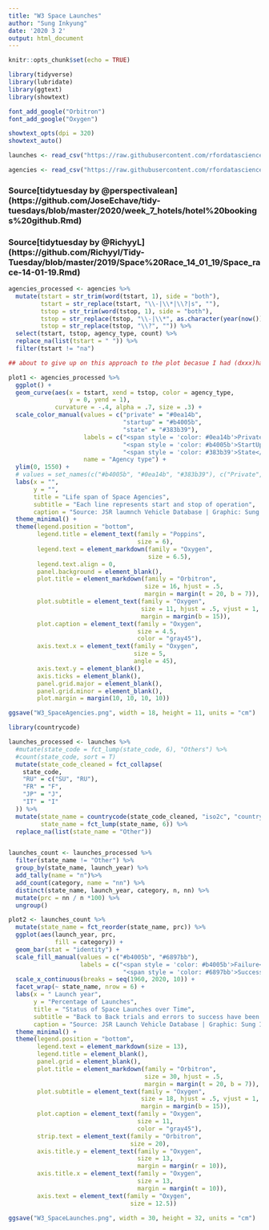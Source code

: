 ```yaml
---
title: "W3 Space Launches"
author: "Sung Inkyung"
date: '2020 3 2'
output: html_document
---
```


```r
knitr::opts_chunk$set(echo = TRUE)
```

```r
library(tidyverse)
library(lubridate)
library(ggtext)
library(showtext)

font_add_google("Orbitron")
font_add_google("Oxygen")

showtext_opts(dpi = 320)
showtext_auto()
```


```r
launches <- read_csv("https://raw.githubusercontent.com/rfordatascience/tidytuesday/master/data/2019/2019-01-15/launches.csv")

agencies <- read_csv("https://raw.githubusercontent.com/rfordatascience/tidytuesday/master/data/2019/2019-01-15/agencies.csv")
```
### Source[tidytuesday by @perspectivalean] (https://github.com/JoseEchave/tidy-tuesdays/blob/master/2020/week_7_hotels/hotel%20bookings%20github.Rmd)
### Source[tidytuesday by @RichyyL] (https://github.com/Richyyl/Tidy-Tuesday/blob/master/2019/Space%20Race_14_01_19/Space_race-14-01-19.Rmd)
```r
agencies_processed <- agencies %>% 
  mutate(tstart = str_trim(word(tstart, 1), side = "both"),
         tstart = str_replace(tstart, "\\-|\\*|\\?|s", ""),
         tstop = str_trim(word(tstop, 1), side = "both"),
         tstop = str_replace(tstop, "\\-|\\*", as.character(year(now()))),
         tstop = str_replace(tstop, "\\?", "")) %>% 
  select(tstart, tstop, agency_type, count) %>% 
  replace_na(list(tstart = " ")) %>% 
  filter(tstart != "na")

## about to give up on this approach to the plot becasue I had (dxxx)hard time to grrapple with this to extract year from as.character date. gave up getting help from Stackoverflow, moved on to #tidytuesday contributors on twitter!!! so lucky to come across @RichyyL, thanks a ton*value
```

```r
plot1 <- agencies_processed %>% 
  ggplot() +
  geom_curve(aes(x = tstart, xend = tstop, color = agency_type,
                 y = 0, yend = 1),
             curvature = -.4, alpha = .7, size = .3) +
  scale_color_manual(values = c("private" = "#0ea14b",
                                "startup" = "#b4005b",
                                "state" = "#383b39"),
                     labels = c("<span style = 'color: #0ea14b'>Private</span>", 
                                "<span style = 'color: #b4005b'>StartUp</span>",
                                "<span style = 'color: #383b39'>State</span>"),
                     name = "Agency type") + 
  ylim(0, 1550) +
  # values = set_names(c("#b4005b", "#0ea14b", "#383b39"), c("Private", "StartUp", "State)
  labs(x = "",
       y = "",
       title = "Life span of Space Agencies",
       subtitle = "Each line represents start and stop of operation",
       caption = "Source: JSR laumnch Vehicle Database | Graphic: Sung Inkyung") +
  theme_minimal() +
  theme(legend.position = "bottom",
        legend.title = element_text(family = "Poppins",
                                    size = 6),
        legend.text = element_markdown(family = "Oxygen",
                                       size = 6.5),
        legend.text.align = 0,
        panel.background = element_blank(),
        plot.title = element_markdown(family = "Orbitron",
                                      size = 16, hjust = .5,
                                      margin = margin(t = 20, b = 7)),
        plot.subtitle = element_text(family = "Oxygen",
                                     size = 11, hjust = .5, vjust = 1,
                                     margin = margin(b = 15)),
        plot.caption = element_text(family = "Oxygen",
                                    size = 4.5,
                                    color = "gray45"),
        axis.text.x = element_text(family = "Oxygen",
                                   size = 5,
                                   angle = 45),
        axis.text.y = element_blank(),
        axis.ticks = element_blank(),
        panel.grid.major = element_blank(),
        panel.grid.minor = element_blank(),
        plot.margin = margin(10, 10, 10, 10))

ggsave("W3_SpaceAgencies.png", width = 18, height = 11, units = "cm")
```


```r
library(countrycode)

launches_processed <- launches %>% 
  #mutate(state_code = fct_lump(state_code, 6), "Others") %>% 
  #count(state_code, sort = T)
  mutate(state_code_cleaned = fct_collapse(
    state_code,
    "RU" = c("SU", "RU"),
    "FR" = "F",
    "JP" = "J",
    "IT" = "I"
  )) %>% 
  mutate(state_name = countrycode(state_code_cleaned, "iso2c", "country.name"),
         state_name = fct_lump(state_name, 6)) %>% 
  replace_na(list(state_name = "Other"))


launches_count <- launches_processed %>% 
  filter(state_name != "Other") %>% 
  group_by(state_name, launch_year) %>% 
  add_tally(name = "n")%>% 
  add_count(category, name = "nn") %>% 
  distinct(state_name, launch_year, category, n, nn) %>% 
  mutate(prc = nn / n *100) %>% 
  ungroup() 

plot2 <- launches_count %>% 
  mutate(state_name = fct_reorder(state_name, prc)) %>% 
  ggplot(aes(launch_year, prc,
             fill = category)) +
  geom_bar(stat = "identity") +
  scale_fill_manual(values = c("#b4005b", "#6897bb"),
                    labels = c("<span style = 'color: #b4005b'>Failure</span>", 
                                "<span style = 'color: #6897bb'>Success</span>")) +
  scale_x_continuous(breaks = seq(1960, 2020, 10)) +
  facet_wrap(~ state_name, nrow = 6) +
  labs(x = " Launch year",
       y = "Percentage of Launches",
       title = "Status of Space Launches over Time",
       subtitle = "Back to Back trials and errors to success have been  building up persistently",
       caption = "Source: JSR Launch Vehicle Database | Graphic: Sung Inkyung") +
  theme_minimal() +
  theme(legend.position = "bottom",
        legend.text = element_markdown(size = 13),
        legend.title = element_blank(),
        panel.grid = element_blank(),
        plot.title = element_markdown(family = "Orbitron",
                                      size = 30, hjust = .5,
                                      margin = margin(t = 20, b = 7)),
        plot.subtitle = element_text(family = "Oxygen",
                                     size = 18, hjust = .5, vjust = 1,
                                     margin = margin(b = 15)),
        plot.caption = element_text(family = "Oxygen",
                                    size = 11,
                                    color = "gray45"),
        strip.text = element_text(family = "Orbitron",
                                  size = 20),
        axis.title.y = element_text(family = "Oxygen",
                                    size = 13,
                                    margin = margin(r = 10)),
        axis.title.x = element_text(family = "Oxygen",
                                    size = 13,
                                    margin = margin(t = 10)),
        axis.text = element_text(family = "Oxygen",
                                  size = 12.5))

ggsave("W3_SpaceLaunches.png", width = 30, height = 32, units = "cm")
```

